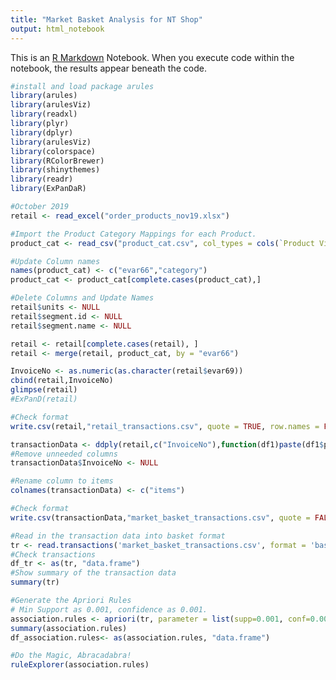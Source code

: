 ```yaml
---
title: "Market Basket Analysis for NT Shop"
output: html_notebook
---
```


This is an [R Markdown](http://rmarkdown.rstudio.com) Notebook. When you execute code within the notebook, the results appear beneath the code. 

```r
#install and load package arules
library(arules)
library(arulesViz)
library(readxl)
library(plyr)
library(dplyr)
library(arulesViz)
library(colorspace)
library(RColorBrewer)
library(shinythemes)
library(readr)
library(ExPanDaR)
```



```r
#October 2019
retail <- read_excel("order_products_nov19.xlsx")

#Import the Product Category Mappings for each Product.
product_cat <- read_csv("product_cat.csv", col_types = cols(`Product Views` = col_skip(), Products = col_skip()))

#Update Column names
names(product_cat) <- c("evar66","category")
product_cat <- product_cat[complete.cases(product_cat),]

#Delete Columns and Update Names
retail$units <- NULL
retail$segment.id <- NULL
retail$segment.name <- NULL

retail <- retail[complete.cases(retail), ]
retail <- merge(retail, product_cat, by = "evar66")

InvoiceNo <- as.numeric(as.character(retail$evar69))
cbind(retail,InvoiceNo)
glimpse(retail)
#ExPanD(retail)

#Check format
write.csv(retail,"retail_transactions.csv", quote = TRUE, row.names = FALSE)

```


```r
transactionData <- ddply(retail,c("InvoiceNo"),function(df1)paste(df1$product,collapse = ","))
#Remove unneeded columns
transactionData$InvoiceNo <- NULL

#Rename column to items
colnames(transactionData) <- c("items")

#Check format
write.csv(transactionData,"market_basket_transactions.csv", quote = FALSE, row.names = FALSE)
```


```r
#Read in the transaction data into basket format
tr <- read.transactions('market_basket_transactions.csv', format = 'basket', sep=',')
#Check transactions
df_tr <- as(tr, "data.frame")
#Show summary of the transaction data
summary(tr)
```


```r
#Generate the Apriori Rules
# Min Support as 0.001, confidence as 0.001.
association.rules <- apriori(tr, parameter = list(supp=0.001, conf=0.001,maxlen=10, minlen = 1))
summary(association.rules)
df_association.rules<- as(association.rules, "data.frame")
```


```r
#Do the Magic, Abracadabra!
ruleExplorer(association.rules)
```